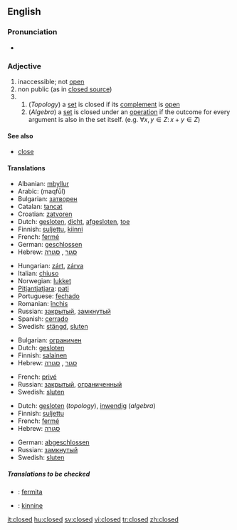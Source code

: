 ==English==
{{wikipedia}}

===Pronunciation===
*{{audio|en-us-closed.ogg|Audio (US)}}

===Adjective===
{{en-adj|-}}

# inaccessible; not [[open]]
# non public (as in [[closed source]])
# {{mathematics}} 
## (''Topology'') a [[set]] is closed if its [[complement]] is [[open]]
## (''Algebra'') a [[set]] is closed under an [[operation]] if the outcome for every argument is also in the set itself. (e.g. <math> \forall x,y \in Z:\, x + y \in Z</math>)

====See also====
*[[close]]

====Translations====
{{trans-top|not open (1)}}
*Albanian: [[mbyllur]]
*Arabic: {{ARchar|[[مقفول]]}} (maqfūl)
*Bulgarian: [[затворен]]
*Catalan: [[tancat]]
*Croatian: [[zatvoren]]
*Dutch: [[gesloten]], [[dicht]], [[afgesloten]], [[toe]]
*Finnish: [[suljettu]], [[kiinni]]
*French: [[fermé]]
*German: [[geschlossen]]
*Hebrew: [[סגור]] {{romanization of Hebrew|sagúr}} {{m}}, [[סגורה]] {{romanization of Hebrew|sgurá}} {{f}}
{{trans-mid}}
*Hungarian: [[zárt]], [[zárva]]
*Italian: [[chiuso]]
*Norwegian: [[lukket]]
*[[Pitjantjatjara]]: [[pati]]
*Portuguese: [[fechado]]
*Romanian: [[închis]]
*Russian: [[закрытый]], [[замкнутый]]
*Spanish: [[cerrado]]
*Swedish: [[stängd]], [[sluten]]
{{trans-bottom}}

{{trans-top|non public (2)}}
*Bulgarian: [[ограничен]]
*Dutch: [[gesloten]]
*Finnish: [[salainen]]
*Hebrew: [[סגור]] {{romanization of Hebrew|sagúr}} {{m}}, [[סגורה]] {{romanization of Hebrew|sgurá}} {{f}}
{{trans-mid}}
*French: [[privé]]
*Russian: [[закрытый]], [[ограниченный]]
*Swedish: [[sluten]]
{{trans-bottom}}

{{trans-top|in mathematics (3)}}
*Dutch: [[gesloten]] (''topology''), [[inwendig]] (''algebra'')
*Finnish: [[suljettu]]
*French: [[fermé]]
*Hebrew: [[סגורה]] {{romanization of Hebrew|sgurá}} {{f}}
{{trans-mid}}
*German: [[abgeschlossen]]
*Russian: [[замкнутый]]
*Swedish: [[sluten]]
{{trans-bottom}}

=====Translations to be checked=====
{{checktrans}}

*{{ttbc|Esperanto}}: [[fermita]]
*{{ttbc|Estonian}}: [[kinnine]]

[[it:closed]]
[[hu:closed]]
[[sv:closed]]
[[vi:closed]]
[[tr:closed]]
[[zh:closed]]